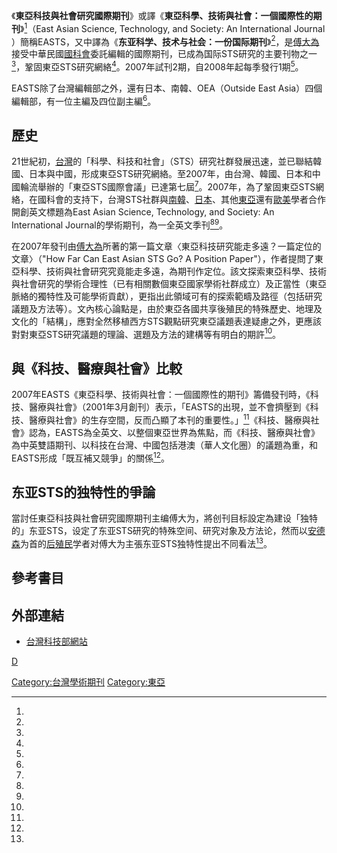 《'''東亞科技與社會研究國際期刊'''》或譯《'''東亞科學、技術與社會：一個國際性的期刊'''》<ref name="張國暉2010"/>（East Asian Science, Technology, and Society: An International Journal ）簡稱EASTS，又中譯為《'''东亚科学、技术与社会：一份国际期刊'''》<ref name="汪阳_柯文2010"/>，是[[傅大為|傅大為]]接受中華民國[[國科會|國科會]]委託編輯的國際期刊，已成為国际STS研究的主要刊物之一<ref name="汪阳_柯文2010"/>，鞏固東亞STS研究網絡<ref name ="陳瑞麟2007"/>。2007年試刊2期，自2008年起每季發行1期<ref name ="台灣科技部網站"/>。

{{as of|2010}}EASTS除了台灣編輯部之外，還有日本、南韓、OEA（Outside East Asia）四個編輯部，有一位主編及四位副主編<ref name="傅大為2010"/>。

==歷史==
21世紀初，[[台灣|台灣]]的「科學、科技和社會」（STS）研究社群發展迅速，並已聯結韓國、日本與中國，形成東亞STS研究網絡。至2007年，由台灣、韓國、日本和中國輪流舉辦的「東亞STS國際會議」已達第七屆<ref name ="陳瑞麟2007"/>。2007年，為了鞏固東亞STS網絡，在國科會的支持下，台灣STS社群與[[南韓|南韓]]、[[日本|日本]]、其他[[東亞|東亞]]還有[[歐美|歐美]]學者合作開創英文標題為East Asian Science, Technology, and Society: An International Journal的學術期刊，為一全英文季刊<ref name ="陳瑞麟2007"/><ref name ="陳瑞麟2014"/>。

在2007年發刊由[[傅大為|傅大為]]所著的第一篇文章〈東亞科技研究能走多遠？一篇定位的文章〉（"How Far Can East Asian STS Go? A Position
Paper"），作者提問了東亞科學、技術與社會研究究竟能走多遠，為期刊作定位。該文探索東亞科學、技術與社會研究的學術合理性（已有相關數個東亞國家學術社群成立）及正當性（東亞脈絡的獨特性及可能學術貢獻），更指出此領域可有的探索範疇及路徑（包括研究議題及方法等）。文內核心論點是，由於東亞各國共享後殖民的特殊歷史、地理及文化的「結構」，應對全然移植西方STS觀點研究東亞議題表達疑慮之外，更應該對對東亞STS研究議題的理論、選題及方法的建構等有明白的期許<ref name="張國暉2010"/>。

==與《科技、醫療與社會》比較==
2007年EASTS《東亞科學、技術與社會：一個國際性的期刊》籌備發刊時，《科技、醫療與社會》（2001年3月創刊）表示，「EASTS的出現，並不會擠壓到《科技、醫療與社會》的生存空間，反而凸顯了本刊的重要性。」<ref name ="陳瑞麟2007"/>《科技、醫療與社會》認為，EASTS為全英文、以整個東亞世界為焦點，而《科技、醫療與社會》為中英雙語期刊、以科技在台灣、中國包括港澳（華人文化圈）的議題為重，和EASTS形成「既互補又競爭」的關係<ref name ="陳瑞麟2007"/>。

==东亚STS的独特性的爭論==
當討任東亞科技與社會研究國際期刊主编傅大为，將创刊目标設定為建设「独特的」东亚STS，设定了东亚STS研究的特殊空间、研究对象及方法论，然而以[[華威·安德森|安德森]]为首的[[后殖民|后殖民]]学者对傅大为主張东亚STS独特性提出不同看法<ref name="汪阳_柯文2010"/>。

==參考書目==
{{reflist | refs =

<ref name="張國暉2010">技術的社會建構論（SCOT）之挑戰：建構東亞技術研究主體性的一個契機，《科技、醫療與社會》，第13期，2011年10月出版 </ref>

<ref name="傅大為2010">37. 2010, Sep., 「編輯與出版《東亞STS》國際期刊的一些感想」，人文與社會科學簡訊，國科會出版，11卷四期，頁86-88. </ref>

<ref name ="陳瑞麟2014">《科學革命的結構》五十年，《科技、醫療與社會》，第18期，頁9-28，2014年04月出版 </ref>
<ref name ="陳瑞麟2007">[http://stm.ym.edu.tw/page/25 展望二十一世紀的「科技、醫療與社會」] {{Wayback|url=http://stm.ym.edu.tw/page/25 |date=20151208102233 }}，《科技、醫療與社會》，第18期，頁9-28， 2007年4月, No. 4</ref>
<ref name="汪阳_柯文2010">{{cite journal | url = http://kxyj.chinajournal.net.cn/WKB2/WebPublication/paperDigest.aspx?paperID=6c996e15-bfae-47a4-89a5-a019a9d85139 | journal = 科学学研究 | year = 2014 | volume = 32 | issue = 185 | title = 东亚STS的独特性——从傅大为与安德森之争谈起 The distinction of east asian STS The debate between Fu Daiwie and Warwick Anderson | author = 汪阳； 柯文 | quote = 台湾阳明大学从2007年开始出版的《东亚科学、技术与社会:一份国际期刊》(East Asian Science,Technology and Society:An International Journal,EASTS)杂志,目前已经成为国际STS研究的主要刊物之一。时任主编傅大为教授在创刊之初将"独特的"东亚STS的建设作为创刊目标,设定了东亚STS研究的特殊空间、对象和方法论;而以安德森(Warwick Anderson)为首的一批后殖民学者对傅大为提出的东亚STS独特性提出异议。本文梳理了傅大为与安德森的争论要点,通过对2007年至2012年EASTS的主题讨论进行统计分析,考察EASTS在哪些方面达到了傅大为教授所设想的东亚STS独特性?哪些方面没有?最后,对这些未能达到的目标进行理论分析。 | access-date = 2015-11-30 | archive-date = 2016-03-05 | archive-url = https://web.archive.org/web/20160305104103/http://kxyj.chinajournal.net.cn/WKB2/WebPublication/paperDigest.aspx?paperID=6c996e15-bfae-47a4-89a5-a019a9d85139 | dead-url = no }}</ref>

<ref name ="台灣科技部網站">{{Cite web |url=https://www.most.gov.tw/folksonomy/detail?subSite=&l=en&article_uid=d559ca6b-166b-446d-8eb2-ce63d670ba19&menu_id=3010c688-0cca-4d3b-8deb-e0296ddc9cbe&content_type=P&view_mode=listView |title=台灣科技部網站 |access-date=2015-12-02 |archive-url=https://web.archive.org/web/20151208045429/https://www.most.gov.tw/folksonomy/detail?subSite=&l=en&article_uid=d559ca6b-166b-446d-8eb2-ce63d670ba19&menu_id=3010c688-0cca-4d3b-8deb-e0296ddc9cbe&content_type=P&view_mode=listView |archive-date=2015-12-08 |dead-url=yes }}</ref>

}}
==外部連結==
* [https://web.archive.org/web/20151208045429/https://www.most.gov.tw/folksonomy/detail?subSite=&l=en&article_uid=d559ca6b-166b-446d-8eb2-ce63d670ba19&menu_id=3010c688-0cca-4d3b-8deb-e0296ddc9cbe&content_type=P&view_mode=listView 台灣科技部網站]

[[Category:台灣學術期刊|Category:台灣學術期刊]]
[[分類:中華民國科技部|D]]
[[Category:東亞|Category:東亞]]